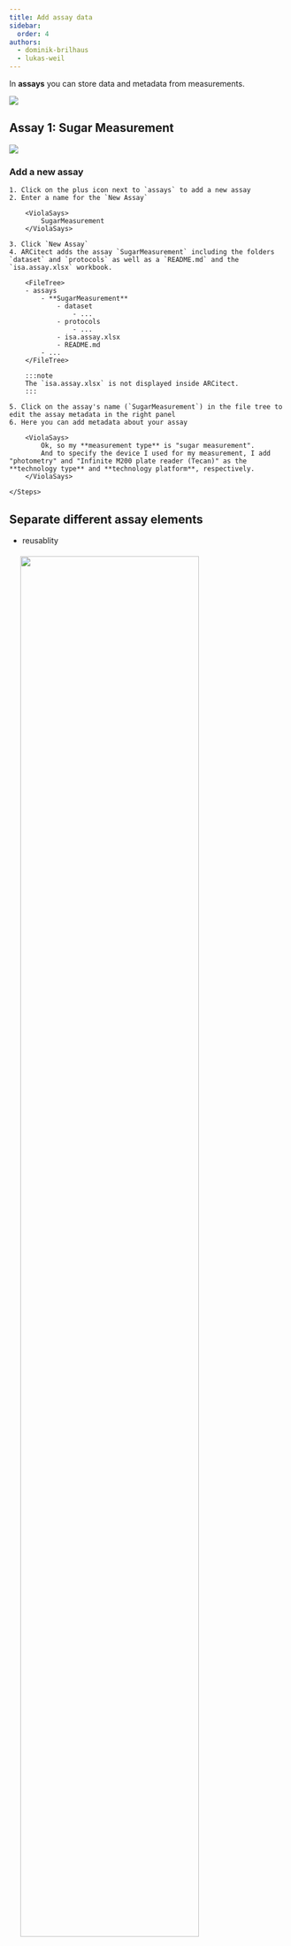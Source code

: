 ```yaml
---
title: Add assay data
sidebar:
  order: 4
authors:
  - dominik-brilhaus
  - lukas-weil
---
```




In **assays** you can store data and metadata from measurements.

![](@images/start-here/arc-prototypic-assay-identify.svg)

## Assay 1: Sugar Measurement

![](@images/start-here/arc-prototypic-assay-sugar.svg)


### Add a new assay

<Card icon="pen" title="ARCitect">
    <Steps>

    1. Click on the plus icon next to `assays` to add a new assay
    2. Enter a name for the `New Assay`

        <ViolaSays>
            SugarMeasurement
        </ViolaSays>

    3. Click `New Assay`
    4. ARCitect adds the assay `SugarMeasurement` including the folders `dataset` and `protocols` as well as a `README.md` and the `isa.assay.xlsx` workbook.
    
        <FileTree>
        - assays
            - **SugarMeasurement**
                - dataset
                    - ...
                - protocols
                    - ...
                - isa.assay.xlsx
                - README.md
            - ...
        </FileTree>

        :::note
        The `isa.assay.xlsx` is not displayed inside ARCitect.
        :::

    5. Click on the assay's name (`SugarMeasurement`) in the file tree to edit the assay metadata in the right panel
    6. Here you can add metadata about your assay

        <ViolaSays>
            Ok, so my **measurement type** is "sugar measurement". 
            And to specify the device I used for my measurement, I add "photometry" and "Infinite M200 plate reader (Tecan)" as the **technology type** and **technology platform**, respectively.
        </ViolaSays>

    </Steps>
</Card>


## Separate different assay elements

- reusablity


<img src={IMG2.src} style="width:80%;display: block; margin: 20px" />


### Add assay data and protocols


<Card icon="pen" title="ARCitect">
  <Steps>

  1. Right-click on the `dataset` folder and select `Import Files`
  2. Select the file `sugar_result.csv` from the demo data and click `Open`.
  3. Right-click on the `protocols` folder and select `Import Files`
  4. Select the file `sugar_extraction_protocol.md` from the demo data and click `Open`.
  5. The files are added to your ARC.
    
        <FileTree>
        - assays
            - SugarMeasurement
                - dataset
                    - **sugar_result.csv**
                - protocols
                    - **sugar_extraction_protocol.md**
                - isa.assay.xlsx
                - README.md
        - ...
        </FileTree>

  </Steps>
</Card>


### Isolate the lab processes in an assay


<img src={IMG.src} style="width:80%;display: block; margin: 20px" />

### Add one annotation table for each lab process

<Card icon="pen" title="ARCitect">
    <Steps>

    1. Click on the assay's name (`SugarMeasurement`) in the file tree
    2. At the bottom of the right panel, click on the plus icon right next to the `Metadata` sheet to add one sheet for each lab process
        
        <ViolaSays>
            I add two tables: one for "SugarExtraction" and one for "SugarMeasurement"
        </ViolaSays>

    3. After adding the tables, right-click on each sheet's tab to rename them accorindly.
    </Steps>
</Card>

### Parametric description of the lab process

#### Sugar extraction

![](@images/start-here/arc-prototypic-assay-labprocess-parameters1.svg)

#### Sugar measurement

![](@images/start-here/arc-prototypic-assay-labprocess-parameters2.svg)


### Use templates to describe the lab processes

<Card icon="pen" title="ARCitect">
    <Steps>

    1. Click on the assay's name (`SugarMeasurement`) in the file tree
    2. Select the "SugarExtraction" table added in the previous step
    4. In the `New Table!` widget, click on the `Add Template` button next to `Start from an existing template!`

        {/* TODO Move templates to community "Teaching / Training" */}

    3. Load template `RPTU - PP, Sugar extraction`
        - Input [Sample name] of normal and cold sample
        - Protocol REF with file picker to protocol file
        - Parameter [`Vorex Mixer`] of 3 `second`
        - Parameter [`Temperature`] of 95 `degree celsius`
        - Output [Sample name] of normal and cold extraction
    2. select "SugarMeasurement" table
        - Load template `RPTU - PP, Sugar measurement`
        - Input [Sample name] of 3xNormal and 3xCold sample
        - Parameter [`technical replicate`] of 1,2,3,1,2,3
        - Parameter [`sample volume`] of 10 `microliter`
        - Parameter [`buffer volume`] of 190 `microliter`
        - Parameter [cycle count] of 5
        - Output [Data] with Filepicker to imported sugar data file

    </Steps>
</Card>

---

## Assay 2: Proteomics Assays

<ViolaSays>
    Alright, this all makes sense. However, it seems a bit tedious, if I want to achieve this in detail for more complex assays. And besides, I'm honestly not an expert of proteomics data and I am not sure I can fill out all information about my proteomics assay. 
</ViolaSays>

![](@images/start-here/arc-prototypic-assay-sop1.svg)

### Save time using standard methods and SOPs

![](@images/start-here/arc-prototypic-assay-sop2.svg)
![](@images/start-here/arc-prototypic-assay-sop3.svg)

### Apply standard procedures to sample records

<Card icon="pen" title="ARCitect">
    <Steps>

    1. add `Proteomics_MS` assay (NAMING!)
        - import raw data folder (./MS_Raw/) into dataset
        - import local assay template: AssayTemplate_Proteomics_MS.json (formatted as ARCtrl json)
        - fill out the two tables (tables might be in wrong order!)

    2. add `Proteomics_DataAnalysis` assay
        - import dummy.fasta into dataset
        - import proteomics result (./MSFraggerOutput/combined_protein.tsv.csv) into dataset
        - import local assay template (./AssayTemplate_Proteomics_DataAnalysis.json, formatted as ARCtrl json)
        - fill out table

    </Steps>
</Card>



----
----


## ARC builds on ISA to link data

  - Samples are linked study-to-assay, assay-to-assay
  - Raw data is linked to assays
  - Protocols can be referenced
  - ...

![](@images/core-concepts/isa-files-types/isa-files02.svg)

## Link samples across studies and assays

1. Use the `Output [Sample Name]` of studies/talinum_drought/isa.study.xlsx as the `Input [Sample Name]` to **rna-extraction**.
1. Use the `Output [Sample Name]` of **rna-extraction** as the `Input [Sample Name]` to **illumina-libraries**.

**Seeds** &mdash;*Plant growth*&#x21FE; **Leaves** &mdash;*RNA Extraction*&#x21FE; **RNA** &mdash;*Illumina*&#x21FE; **fastq files**

## Link dataset files to samples

1. In the *Building Blocks* widget select *Output* -> *Raw Data File*.
2. Click <kbd>Add Column</kbd>.

:bulb: You see a warning about a changed output column.

3. Click <kbd>Continue</kbd>.
4. Go to the *File Picker* tab and click <kbd>Pick file names</kbd>.
5. Select and open the *fastq.gz files from the dataset folder.
6. Copy / paste them to the `Raw Data File`. 

:bulb: This allows you to link your samples to the resulting raw data files.
